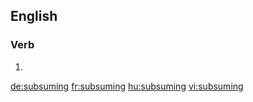 ==English==

===Verb===
{{head|en}}

# {{present participle of|subsume|lang=en}}

[[de:subsuming]]
[[fr:subsuming]]
[[hu:subsuming]]
[[vi:subsuming]]